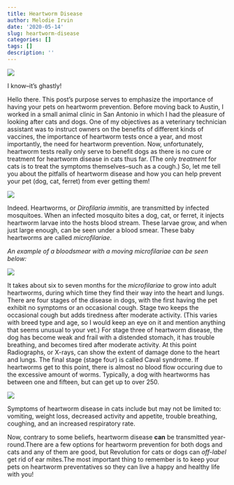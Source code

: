 ```yaml
---
title: Heartworm Disease
author: Melodie Irvin
date: '2020-05-14'
slug: heartworm-disease
categories: []
tags: []
description: ''
---
```

![](/blog/2020-05-14-heartworm-disease_files/HW2.png)

I know--it's ghastly! 

Hello there. This post's purpose serves to emphasize the importance of having your pets on heartworm prevention. Before moving back to Austin, I worked in a small animal clinic in San Antonio in which I had the pleasure of looking after cats and dogs. One of my objectives as a veterinary technician assistant was to instruct owners on the benefits of different kinds of vaccines, the importance of heartworm tests once a year, and most importantly, the need for heartworm prevention. Now, unfortunately, heartworm tests really only serve to benefit dogs as there is no cure or treatment for heartworm disease in cats thus far. (The only *treatment* for cats is to treat the symptoms themselves--such as a cough.) So, let me tell you about the pitfalls of heartworm disease and how you can help prevent your pet (dog, cat, ferret) from ever getting them!

![](https://media.giphy.com/media/Nm8ZPAGOwZUQM/giphy.gif)

Indeed. Heartworms, or *Dirofilaria immitis*, are transmitted by infected mosquitoes. When an infected mosquito bites a dog, cat, or ferret, it injects heartworm larvae into the hosts blood stream. These larvae grow, and when just large enough, can be seen under a blood smear. These baby heartworms are called *microfilariae*. 

*An example of a bloodsmear with a moving microfilariae can be seen below:*

![](/blog/2020-05-14-heartworm-disease_files/ezgif.com-optimize.gif)

It takes about six to seven months for the *microfilariae* to grow into adult heartworms, during which time they find their way into the heart and lungs. There are four stages of the disease in dogs, with the first having the pet exhibit no symptoms or an occasional cough. Stage two keeps the occasional cough but adds tiredness after moderate activity. (This varies with breed type and age, so I would keep an eye on it and mention anything that seems unusual to your vet.) For stage three of heartworm disease, the dog has become weak and frail with a distended stomach, it has trouble breathing, and becomes tired after moderate activity. At this point Radiographs, or X-rays, can show the extent of damage done to the heart and lungs. The final stage (stage four) is called Caval syndrome. If heartworms get to this point, there is almost no blood flow occuring due to the excessive amount of worms. Typically, a dog with heartworms has between one and fifteen, but can get up to over 250.  

![](/blog/2020-05-14-heartworm-disease_files/Screenshot_2020-05-15 Loving Paws Pet Clinic - Low stress veterinarian in Savoy, IL - Heartworm Prevention.png)
 
Symptoms of heartworm disease in cats include but may not be limited to: vomiting, weight loss, decreased activity and appetite, trouble breathing, coughing, and an increased respiratory rate.

Now, contrary to some beliefs, heartworm disease **can** be transmitted year-round.There are a few options for heartworm prevention for both dogs and cats and any of them are good, but Revolution for cats or dogs can *off-label* get rid of ear mites.The most important thing to remember is to keep your pets on heartworm preventatives so they can live a happy and healthy life with you!

